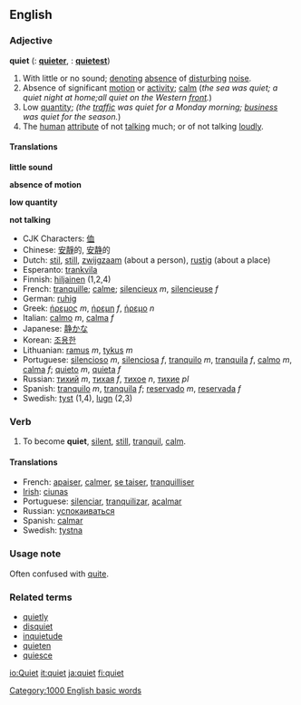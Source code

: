 ==English==

{{rank|beside|worth|please|697|quiet|exclaimed|regard|married}}

===Adjective===
'''quiet'''  ({{compar}}: '''[[quieter]]''', {{superl}}: '''[[quietest]]''')

# With little or no sound; [[denote|denoting]] [[absence]] of [[disturb]]ing [[noise]].
# Absence of significant [[motion]] or [[activity]]; [[calm]] (''the sea was quiet; a quiet night at home;all quiet on the Western [[front]].'')
# Low [[quantity]]; ''(the [[traffic]] was quiet for a Monday morning; [[business]] was quiet for the season.'')
# The [[human]] [[attribute]] of not [[talk]]ing much; or of not talking [[loud]]ly.

====Translations====
'''little sound'''

'''absence of motion'''

'''low quantity'''

'''not talking'''

{{checktrans}}
*CJK Characters: [[侐]]
*Chinese: [[安靜]]的, [[安静]]的
*Dutch: [[stil]], [[still]], [[zwijgzaam]] (about a person), [[rustig]] (about a place)
*Esperanto: [[trankvila]]
*Finnish: [[hiljainen]] (1,2,4)
*French: [[tranquille]]; [[calme]]; [[silencieux]] ''m'', [[silencieuse]] ''f''
*German: [[ruhig]]
*Greek: [[ήρεμος]] ''m'', [[ήρεμη]] ''f'', [[ήρεμο]] ''n''
*Italian: [[calmo]] ''m'', [[calma]] ''f''
*Japanese: [[静か]]な
*Korean: [[조용한]]
*Lithuanian: [[ramus]] ''m'', [[tykus]] ''m''
*Portuguese: [[silencioso]] ''m'', [[silenciosa]] ''f'', [[tranquilo]] ''m'', [[tranquila]] ''f'', [[calmo]] ''m'', [[calma]] ''f''; [[quieto]] ''m'', [[quieta]] ''f''
*Russian: [[тихий]] ''m'', [[тихая]] ''f'', [[тихое]] ''n'', [[тихие]] ''pl''
*Spanish: [[tranquilo]] ''m'', [[tranquila]] ''f''; [[reservado]] ''m'', [[reservada]] ''f''
*Swedish: [[tyst]] (1,4), [[lugn]] (2,3)

===Verb===
{{en-infl-reg-consonant|quiet||}}

# To become '''quiet''', [[silent]], [[still]], [[tranquil]], [[calm]].

====Translations====
*French: [[apaiser]], [[calmer]], [[se taiser]], [[tranquilliser]]
*[[w:Irish language|Irish]]: [[ciunas]]
*Portuguese: [[silenciar]], [[tranquilizar]], [[acalmar]]
*Russian: [[успокаиваться]]
*Spanish: [[calmar]]
*Swedish: [[tystna]]

===Usage note===
Often confused with [[quite]].

===Related terms===
*[[quietly]]
*[[disquiet]]
*[[inquietude]]
*[[quieten]]
*[[quiesce]]

[[Category:1000 English basic words]]

[[io:Quiet]]
[[it:quiet]]
[[ja:quiet]]
[[fi:quiet]]